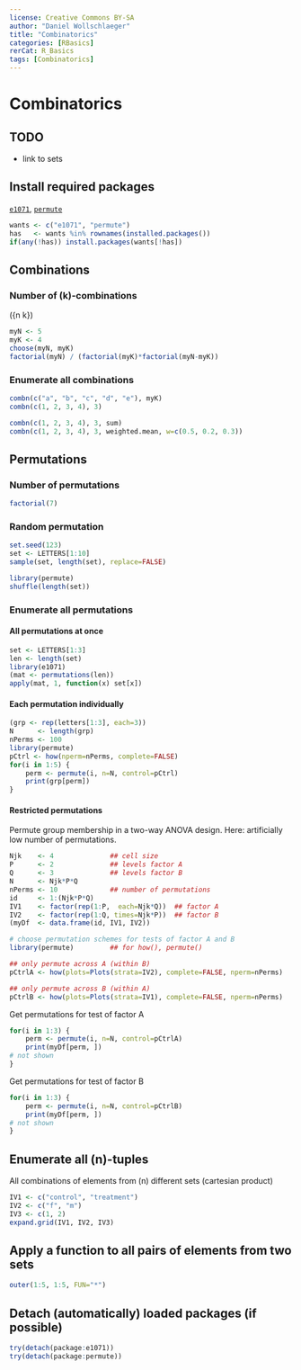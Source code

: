 ---
license: Creative Commons BY-SA
author: "Daniel Wollschlaeger"
title: "Combinatorics"
categories: [RBasics]
rerCat: R_Basics
tags: [Combinatorics]
---

Combinatorics
=========================

TODO
-------------------------

 - link to sets

Install required packages
-------------------------

[`e1071`](https://cran.r-project.org/package=e1071), [`permute`](https://cran.r-project.org/package=permute)

```{r}
wants <- c("e1071", "permute")
has   <- wants %in% rownames(installed.packages())
if(any(!has)) install.packages(wants[!has])
```

Combinations
-------------------------

### Number of \(k\)-combinations

\({n \choose k}\)

```{r}
myN <- 5
myK <- 4
choose(myN, myK)
factorial(myN) / (factorial(myK)*factorial(myN-myK))
```

### Enumerate all combinations

```{r}
combn(c("a", "b", "c", "d", "e"), myK)
combn(c(1, 2, 3, 4), 3)
```

```{r}
combn(c(1, 2, 3, 4), 3, sum)
combn(c(1, 2, 3, 4), 3, weighted.mean, w=c(0.5, 0.2, 0.3))
```

Permutations
-------------------------

### Number of permutations

```{r}
factorial(7)
```

### Random permutation

```{r}
set.seed(123)
set <- LETTERS[1:10]
sample(set, length(set), replace=FALSE)
```

```{r}
library(permute)
shuffle(length(set))
```

### Enumerate all permutations

#### All permutations at once

```{r}
set <- LETTERS[1:3]
len <- length(set)
library(e1071)
(mat <- permutations(len))
apply(mat, 1, function(x) set[x])
```

#### Each permutation individually

```{r}
(grp <- rep(letters[1:3], each=3))
N      <- length(grp)
nPerms <- 100
library(permute)
pCtrl <- how(nperm=nPerms, complete=FALSE)
for(i in 1:5) {
    perm <- permute(i, n=N, control=pCtrl)
    print(grp[perm])
}
```

#### Restricted permutations

Permute group membership in a two-way ANOVA design. Here: artificially low number of permutations.

```{r}
Njk    <- 4              ## cell size
P      <- 2              ## levels factor A
Q      <- 3              ## levels factor B
N      <- Njk*P*Q
nPerms <- 10             ## number of permutations
id     <- 1:(Njk*P*Q)
IV1    <- factor(rep(1:P,  each=Njk*Q))  ## factor A
IV2    <- factor(rep(1:Q, times=Njk*P))  ## factor B
(myDf  <- data.frame(id, IV1, IV2))

# choose permutation schemes for tests of factor A and B
library(permute)         ## for how(), permute()

## only permute across A (within B)
pCtrlA <- how(plots=Plots(strata=IV2), complete=FALSE, nperm=nPerms)

## only permute across B (within A)
pCtrlB <- how(plots=Plots(strata=IV1), complete=FALSE, nperm=nPerms)
```

Get permutations for test of factor A

```{r results='hide'}
for(i in 1:3) {
    perm <- permute(i, n=N, control=pCtrlA)
    print(myDf[perm, ])
# not shown
}
```

Get permutations for test of factor B

```{r results='hide'}
for(i in 1:3) {
    perm <- permute(i, n=N, control=pCtrlB)
    print(myDf[perm, ])
# not shown
}
```

Enumerate all \(n\)-tuples
-------------------------

All combinations of elements from \(n\) different sets (cartesian product)

```{r}
IV1 <- c("control", "treatment")
IV2 <- c("f", "m")
IV3 <- c(1, 2)
expand.grid(IV1, IV2, IV3)
```

Apply a function to all pairs of elements from two sets
-------------------------

```{r}
outer(1:5, 1:5, FUN="*")
```

Detach (automatically) loaded packages (if possible)
-------------------------

```{r}
try(detach(package:e1071))
try(detach(package:permute))
```
